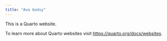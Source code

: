 ```yaml
---
title: "Ava Godsy"
---
```


This is a Quarto website.

To learn more about Quarto websites visit <https://quarto.org/docs/websites>.
